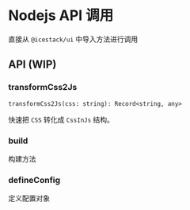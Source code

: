 # Nodejs API 调用

直接从 `@icestack/ui` 中导入方法进行调用

## API \(WIP\)

### transformCss2Js

`transformCss2Js(css: string): Record<string, any>`

快速把 `CSS` 转化成 `CssInJs` 结构。

### build

构建方法

### defineConfig

定义配置对象